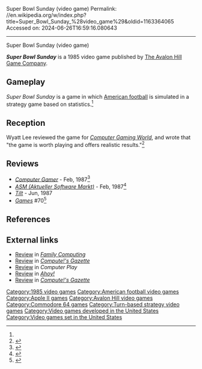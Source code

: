 Super Bowl Sunday (video game)
Permalink: //en.wikipedia.org/w/index.php?title=Super_Bowl_Sunday_%28video_game%29&oldid=1163364065
Accessed on: 2024-06-26T16:59:16.080643



------
Super Bowl Sunday (video game)
{{Short description|1985 video game}}
{{Infobox video game
| collapsible = 
| state = 
| italic title = 
| title = Super Bowl Sunday 
| image = Super Bowl Sunday cover.jpg
| alt = 
| caption = 
| developer = 
| publisher = [[The Avalon Hill Game Company]]
| series = 
| engine = 
| platforms = [[Apple II]], [[Commodore 64]], [[IBM Personal Computer|IBM PC]]
| released = 1985
| genre = Sports
| modes = 
}}

'''''Super Bowl Sunday''''' is a 1985 video game published by [[The Avalon Hill Game Company]].

==Gameplay==
''Super Bowl Sunday'' is a game in which [[American football]] is simulated in a strategy game based on statistics.<ref name="CGW42"/>

==Reception==
Wyatt Lee reviewed the game for ''[[Computer Gaming World]]'', and wrote that "the game is worth playing and offers realistic results."<ref name="CGW42">{{cite magazine |last=Lee |first=Wyatt |title=The Electronic Gridiron |magazine=Computer Gaming World |date=December 1987 |volume=1 |issue=42 |pages=42}}</ref>

==Reviews==
*''[[Computer Gamer]]'' - Feb, 1987<ref>{{cite web | url=https://archive.org/details/Computer_Gamer_Issue_23_1987-02_Argus_Press_GB/page/n53/mode/2up | title=Computer Gamer - Issue 23 (1987-02)(Argus Press)(GB) | date=February 1987 }}</ref>
*''[[Aktueller Software Markt|ASM (Aktueller Software Markt)]]'' - Feb, 1987<ref>{{cite web | url=https://archive.org/details/asm_magazine-1987-03/page/n55/mode/2up | title=Aktueller Software Markt (ASM) Magazine (March 1987) | date=March 1987 }}</ref>
*''[[Tilt (French magazine)|Tilt]]'' - Jun, 1987
*''[[Games (magazine)|Games]]'' #70<ref>{{cite web | url=https://archive.org/details/games701985december/page/n53/mode/2up | title=GAMES Magazine #70 | date=December 1985 }}</ref>

==References==
{{reflist}}

==External links==
*[https://archive.org/details/family-computing-29/page/n93/mode/2up Review] in ''[[Family Computing]]''
*[https://archive.org/details/1985-10-computegazette/page/n91/mode/2up Review] in ''[[Compute!'s Gazette]]''
*[https://archive.org/details/Computer_Play_1988-10_Computer_Play_Magazine_US/page/n13/mode/2up Review] in ''Computer Play''
*[https://archive.org/details/Ahoy_Issue_23_1985-11_Ion_International_US/page/n55/mode/2up Review] in ''[[Ahoy!]]''
*[https://archive.org/details/computes.gazette/Compute_Gazette_Issue_69_1889_Mar/page/26/mode/2up Review] in ''[[Compute!'s Gazette]]''

[[Category:1985 video games]]
[[Category:American football video games]]
[[Category:Apple II games]]
[[Category:Avalon Hill video games]]
[[Category:Commodore 64 games]]
[[Category:Turn-based strategy video games]]
[[Category:Video games developed in the United States]]
[[Category:Video games set in the United States]]